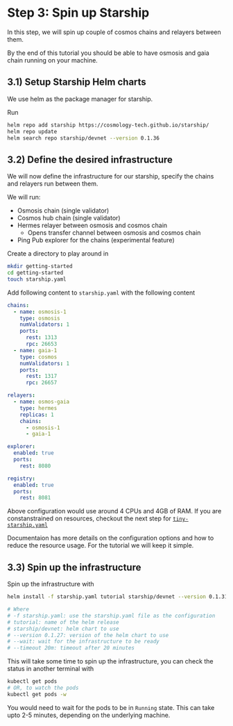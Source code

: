 # **Step 3:** Spin up Starship

In this step, we will spin up couple of cosmos chains and relayers between them.

By the end of this tutorial you should be able to have osmosis and gaia chain running on your machine.

## 3.1) Setup Starship Helm charts
We use helm as the package manager for starship.

Run
```bash
helm repo add starship https://cosmology-tech.github.io/starship/
helm repo update
helm search repo starship/devnet --version 0.1.36
```

## 3.2) Define the desired infrastructure
We will now define the infrastructure for our starship, specify the chains and relayers run
between them.

We will run:
* Osmosis chain (single validator)
* Cosmos hub chain (single validator)
* Hermes relayer between osmosis and cosmos chain
    * Opens transfer channel between osmosis and cosmos chain
* Ping Pub explorer for the chains (experimental feature)

Create a directory to play around in
```bash
mkdir getting-started
cd getting-started
touch starship.yaml
```

Add following content to `starship.yaml` with the following content
```yaml
chains:
  - name: osmosis-1
    type: osmosis
    numValidators: 1
    ports:
      rest: 1313
      rpc: 26653
  - name: gaia-1
    type: cosmos
    numValidators: 1
    ports:
      rest: 1317
      rpc: 26657

relayers:
  - name: osmos-gaia
    type: hermes
    replicas: 1
    chains:
      - osmosis-1
      - gaia-1

explorer:
  enabled: true
  ports:
    rest: 8080

registry:
  enabled: true
  ports:
    rest: 8081
```

Above configuration would use around 4 CPUs and 4GB of RAM.
If you are constanstrained on resources, checkout the next step for [`tiny-starship.yaml`](https://github.com/cosmology-tech/starship/blob/main/examples/getting-started/configs/tiny-starship.yaml)

Documentaion has more details on the configuration options and how to reduce the resource usage.
For the tutorial we will keep it simple.

## 3.3) Spin up the infrastructure
Spin up the infrastructure with
```bash
helm install -f starship.yaml tutorial starship/devnet --version 0.1.31 --wait --timeout 20m

# Where
# -f starship.yaml: use the starship.yaml file as the configuration
# tutorial: name of the helm release
# starship/devnet: helm chart to use
# --version 0.1.27: version of the helm chart to use
# --wait: wait for the infrastructure to be ready
# --timeout 20m: timeout after 20 minutes
```

This will take some time to spin up the infrastructure, you can check the status in another terminal with
```bash
kubectl get pods
# OR, to watch the pods
kubectl get pods -w
```

You would need to wait for the pods to be in `Running` state.
This can take upto 2-5 minutes, depending on the underlying machine.
